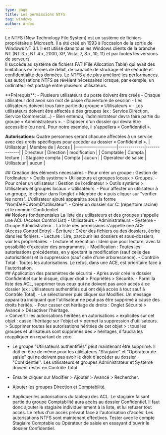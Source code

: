 ```yaml
---
type: page
title: Les permissions NTFS
tag: windows
author: Ardox
---
```


Le NTFS (New Technology File System) est un système de fichiers propriétaire à Microsoft. Il a été créé en 1993
à l’occasion de la sortie de Windows NT 3.1. Il est utilisé dans tous les Windows clients de la branche NT (NT
3.x, NT 4.x, 2000, XP, Vista, 7, 8.x, 10, 11) et par toutes les versions de serveurs.
<br />
Il succède au système de fichiers FAT (File Allocation Table) qui avait des limitations en termes de débit, de
capacité de stockage et de sécurité et confidentialité des données. Le NTFS a de plus amélioré les
performances.
<br />
Les autorisations NTFS se révèlent nécessaires lorsque, par exemple, un ordinateur est partagé entre plusieurs
utilisateurs.
<br />
<div className="seperator" />
**Prérequis**:
- Plusieurs utilisateurs du poste doivent être créés
- Chaque utilisateur doit avoir son mot de passe d’ouverture de session
- Les utilisateurs doivent tous faire partie du groupe « Utilisateurs »
- Les utilisateurs doivent être affectés à des groupes (ex : Service Direction, Service Commercial…)
- Bien entendu, l’administrateur devra faire partie du groupe « Administrateurs ».
- Disposer d'un dossier qui devra être accessible (ou non). Pour notre exemple, il s'appellera
« Confidentiel ».

**Autorisations**:
Quatre personnes seront chacune affectées à un service avec des droits spécifiques pour accéder au dossier
« Confidentiel ».
| Utilisateur         | Membre de   | Acces        |
|---------------------|-------------|--------------|
| Directeur           | Direction   | modification |
| Comptable           | Compta      | lecture      |
| Stagiaire compta    | Compta      | aucun        |
| Operateur de saisie | Utilisateur | aucun        |

<div className="seperator" />
## Création des éléments nécessaires
- Pour créer un groupe : Gestion de l’ordinateur > Outils système > Utilisateurs et groupes locaux > Groupes.
- Pour créer un utilisateur : Gestion de l’ordinateur > Outils système > Utilisateurs et groupes locaux >
Utilisateurs.
- Pour affecter un utilisateur à un groupe, le choisir dans l’onglet « Membre de » puis cliquer sur "vérifier les
noms". L'utilisateur ajouté apparaitra sous la forme "NomDePC\NomD'Utilisateur".
- Créer un dossier sur C: (répertoire racine) et le nommer Confidentiel

<div className="seperator" />
## Notions fondamentales
La liste des utilisateurs et des groupes s'appelle une ACL (Access Control List)
- Utilisateurs
- Administrateurs
- Système
- Groupe Administrateur…
La liste des permissions s'appelle une ACE (Access Control Entry)
- Écriture : Créer des fichiers ou des dossiers, écrire dans les fichiers.
- Lecture : Lire, parcourir les dossiers et sous-dossiers, voir les propriétaires.
- Lecture et exécution : Idem que pour lecture, avec la possibilité d'exécuter des programmes.
- Modification : Toutes les autorisations précédentes, en y ajoutant la modification (sauf celle des
autorisations) et la suppression (sauf celle d'une arborescence).
- Contrôle Total : Toutes les autorisations.
Le refus, dans une ACE, est prioritaire face à l'autorisation.

<div className="seperator" />
## Application des paramètres de sécurité
- Après avoir créé le dossier Confidentiel sur le disque, cliquer droit > Propriétés > Sécurité.
- Parmi la liste des ACL, supprimer tous ceux qui ne doivent pas avoir accès à ce dossier (ex : Utilisateurs
authentifiés qui ont déjà accès à tout sauf à Contrôle Total).
- Le sélectionner puis cliquer sur Modifier. Un message apparaitra indiquant que l'utilisateur ne peut pas être
supprimé à cause des droits hérités.
- Pour casser cet héritage de droits : Onglet Sécurité > Avancé > Désactiver l'héritage.

<div class="p-4 font-mono border-l-2 border-white bg-mbg my-6">
> Convertir les autorisations héritées en autorisations
> explicites sur cet objet : casse l'héritage sur l'objet et
> permet la suppression d'utilisateurs.

</div>
<div class="p-4 font-mono border-l-2 border-white bg-mbg my-6">
> Supprimer toutes les autorisations héritées de cet objet
> : tous les groupes et utilisateurs sont supprimés des
> héritages, il faudra les réappliquer en repartant de zéro.

</div>

- Le groupe "Utilisateurs authentifiés" peut maintenant être supprimé. Il doit en être de même pour les
utilisateurs "Stagiaire" et "Opérateur de saisie" qui ne doivent pas avoir le droit d'accéder au dossier
"Confidentiel". Les utilisateurs et groupes Administrateur et Système doivent rester en Contrôle Total

- Ensuite cliquer sur Modifier > Ajouter > Avancé > Rechercher.
- Ajouter les groupes Direction et Comptabilité.
- Appliquer les autorisations du tableau des ACL.
Le stagiaire faisant partie du groupe Comptabilité aura accès au dossier Confidentiel. Il faut donc ajouter le
stagiaire individuellement à la liste, et lui refuser tout accès. Le refus d'un accès prévaut face à l'autorisation
d'accès.
Les autorisations NTFS sont maintenant effectives. Tester avec le compte Stagiaire Comptable ou Opérateur
de saisie en essayant d'ouvrir le dossier Confidentiel.